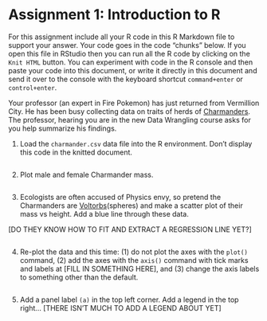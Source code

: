 # Assignment 1: Introduction to R

For this assignment include all your R code in this R Markdown file to support your answer. Your code goes in the code "chunks" below. If you open this file in RStudio then you can run all the R code by clicking on the `Knit HTML` button. You can experiment with code in the R console and then paste your code into this document, or write it directly in this document and send it over to the console with the keyboard shortcut `command+enter` or `control+enter`.

Your professor (an expert in Fire Pokemon) has just returned from Vermillion City. He has been busy collecting data on traits of herds of [Charmanders](http://pokemon.wikia.com/wiki/Charmander). The professor, hearing you are in the new Data Wrangling course asks for you help summarize his findings.

1. Load the `charmander.csv` data file into the R environment. Don't display this code in the knitted document.

```r

```

2. Plot male and female Charmander mass.

```r

```

3. Ecologists are often accused of Physics envy, so pretend the Charmanders are [Voltorbs](http://pokemon.wikia.com/wiki/Voltorb)(spheres) and make a scatter plot of their mass vs height. Add a blue line through these data.

[DO THEY KNOW HOW TO FIT AND EXTRACT A REGRESSION LINE YET?]

```r

```

4. Re-plot the data and this time: (1) do not plot the axes with the `plot()` command, (2) add the axes with the `axis()` command with tick marks and labels at [FILL IN SOMETHING HERE], and (3) change the axis labels to something other than the default.

```r

```

5. Add a panel label `(a)` in the top left corner. Add a legend in the top right... [THERE ISN'T MUCH TO ADD A LEGEND ABOUT YET]

```r

```
